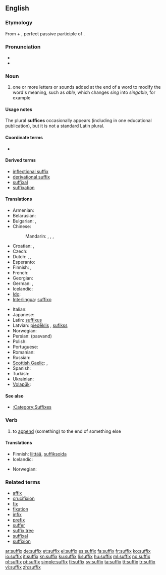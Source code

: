 {{also|Suffix}}
==English==
{{wikipedia}}

===Etymology===
From {{etyl|la}} {{term|sub||under, beneath|lang=la}} + {{term|fixus|lang=la}}, perfect passive participle of {{term|figere||to fasten, fix|lang=la}}.

===Pronunciation===
* {{IPA|/ˈsʌfɪks/}}
* {{audio|en-us-suffix.ogg|Audio (US)}}

===Noun===
{{en-noun|suffixes}}

# {{linguistic morphology}} one or more letters or sounds added at the end of a word to modify the word's meaning, such as ''able'', which changes ''sing'' into ''singable'', for example

====Usage notes====
The plural '''suffices''' occasionally appears (including in one educational publication), but it is not a standard Latin plural.

====Coordinate terms====
* {{affixes}}

====Derived terms====
* [[inflectional suffix]]
* [[derivational suffix]]
* [[suffixal]]
* [[suffixation]]

====Translations====
{{trans-top|letters or sounds added at the end of a word to modify the word's meaning}}
* Armenian: {{t-|hy|վերջածանց|tr=verǰaçanc’}}
* Belarusian: {{t|be|суфікс|m|tr=súfiks|xs=Belarusian}}
* Bulgarian: {{t|bg|суфикс|m|tr=sufíks}},  {{t|bg|наставка|f|tr=nastávka}}
* Chinese:
*: Mandarin: {{t|cmn|後綴|sc=Hani}},  {{t|cmn|后缀|tr=hòuzhuì|sc=Hani}},  {{t|cmn|尾綴|sc=Hani}},  {{t|cmn|尾缀|tr=wěizhuì|sc=Hani}}
* Croatian: {{t-|hr|sufiks|m}}, {{t-|hr|dometak|m}}
* Czech: {{t+|cs|přípona|f}}
* Dutch: {{t+|nl|achtervoegsel|n}}, {{t-|nl|suffix|m}}, {{t+|nl|aanhangsel|n}}
* Esperanto: {{t+|eo|sufikso|xs=Esperanto}}
* Finnish: {{t+|fi|pääte}}, {{t-|fi|suffiksi}}
* French: {{t+|fr|suffixe|m}}
* Georgian: {{t-|ka|სუფიქსი|tr=sup’ik’si|sc=Geor|xs=Georgian}}
* German: {{t+|de|Suffix|n}}, {{t|de|Nachsilbe|f}}
* Icelandic: {{t-|is|viðskeyti|n}}
* [[Ido]]: {{t+|io|sufixo|xs=Ido}}
* [[Interlingua]]: [[suffixo]]
{{trans-mid}}
* Italian: {{t+|it|suffisso|m}}
* Japanese: {{t-|ja|接尾辞|tr=せつびじ, setsubiji}}
* Latin: [[suffixus]]
* Latvian: [[piedēklis]] {{m}}, [[sufikss]] {{m}}
* Norwegian: {{t+|no|suffiks|n}}
* Persian: {{fa-Arab|[[پسوند]]}} (pasvand)
* Polish: {{t+|pl|przyrostek|m}}
* Portuguese: {{t+|pt|sufixo}}
* Romanian: {{t+|ro|sufix|n}}
* Russian: {{t+|ru|суффикс|m|tr=súffiks}}
* [[Scottish Gaelic]]: {{t-|gd|iar-leasachan|m|xs=Scottish Gaelic}},{{t-|gd|iar-mhìr|m|f|xs=Scottish Gaelic}}
* Spanish: {{t+|es|sufijo|m}}
* Turkish: {{t|tr|sonek}}
* Ukrainian: {{t|uk|суфікс|m|tr=súfiks|xs=Ukrainian}}
* [[Volapük]]: {{t+|vo|poyümot}}
{{trans-bottom}}

====See also====
* [[:Category:Suffixes]]

===Verb===
{{en-verb|suffix|es}}

# {{transitive}} to [[append]] (something) to the end of something else

====Translations====
{{trans-top|append (something) to the end of something else}}
* Finnish: [[liittää]], {{qualifier|grammar}} [[suffiksoida]]
* Icelandic: {{t-|is|skeyta við}}
{{trans-mid}}
* Norwegian: {{t-|no|suffigere}}
{{trans-bottom}}

===Related terms===
* [[affix]]
* [[crucifixion]]<!-- ??! -->
* [[fix]]
* [[fixation]]<!-- ??! -->
* [[infix]]
* [[prefix]]
* [[suffer]]<!-- ??! -->
* [[suffix tree]]
* [[suffixal]]
* [[suffixion]]

[[ar:suffix]]
[[de:suffix]]
[[et:suffix]]
[[el:suffix]]
[[es:suffix]]
[[fa:suffix]]
[[fr:suffix]]
[[ko:suffix]]
[[io:suffix]]
[[it:suffix]]
[[kn:suffix]]
[[ku:suffix]]
[[li:suffix]]
[[hu:suffix]]
[[ml:suffix]]
[[no:suffix]]
[[pl:suffix]]
[[pt:suffix]]
[[simple:suffix]]
[[fi:suffix]]
[[sv:suffix]]
[[ta:suffix]]
[[tt:suffix]]
[[tr:suffix]]
[[vi:suffix]]
[[zh:suffix]]
